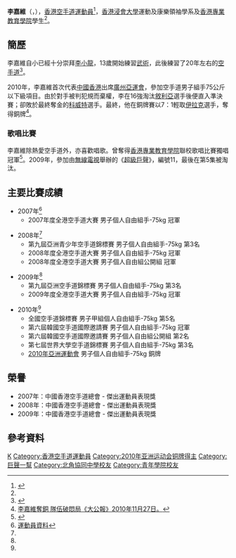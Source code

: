 {{Infobox sportsperson
| 姓名= 李嘉維
| 圖像= 
| 圖像說明= 
| 本名= 
| 羅馬拼音= Lee Ka Wai
| 英文名= Jimmy Lee
| 暱稱= 大口仔<ref name="Oriental2010">{{cite news |author1=Carrie |title=李嘉維藉空手道踏星途 |url=http://orientaldaily.on.cc/cnt/sport/20101223/00286_007.html |work=東方日報 |date=2010年12月23日 |accessdate=2021年11月23日 |archive-date=2011年1月27日 |archive-url=https://web.archive.org/web/20110127190225/http://orientaldaily.on.cc/cnt/sport/20101223/00286_007.html |dead-url=no }}</ref>
| 國籍= {{CHN-HKG}}
| 籍貫= 
| 出生日期= {{Birth date and age|1988|8|16}}
| 出生地點= 
| 教育程度= 
| 母校= [[香港浸會大學|香港浸會大學]]運動及康樂領袖學系<br />[[香港專業教育學院|香港專業教育學院]]<br />[[北角協同中學|北角協同中學]]<ref>{{cite web |author1=李嘉維 |title=「北角協同中學」運動員分享 |url=https://www.facebook.com/301017365361175 |website=facebook |date=2021年11月15日}}</ref>
| 活動時期= 2008年—
| 身高= {{height|m=1.77}}
| 體重= {{weight|kg=75}}
| 配偶= 
| 兒女= 
| 伴侶= 
| 其他興趣= 唱歌、跳舞
| 網站= {{URL|https://www.unclejimmykarate.com}}
| module= 
| 代表國家= {{HKG-CHN}}
| 運動= [[空手道|空手道]]
| 重量級= 75公斤級
| 項目= 
| 轉為全職= 
| module2= 
| 國際性決賽= 
| 區域性決賽= 
| 全國性決賽= 
| 奧運會決賽= 
| 最高世界排名= 
| 個人最佳成績= 
| 獎牌記錄= 
{{MedalCountry|{{HKG}}}}
{{MedalSport | 男子[[空手道|空手道]]}}
{{MedalCompetition | [[亞洲運動會|亞洲運動會]]}}
{{MedalBronze | [[2010年亞洲運動會|2010年 廣州]] | [[2010年亞洲運動會空手道比賽|手-75公斤級]]}}
| 顯示獎牌記錄= yes
}}

'''李嘉維'''（'''{{lang|en|LEE Ka Wai}}'''，{{bd|1988年|8月16日|catIdx=L李}}），[[香港|香港]][[空手道|空手道]][[運動員|運動員]]<ref>{{Cite web |url=http://www.gz2010.cn/info/CHN_CHN/ZB/ZBB101A_KR@@@@@@@@@@@@@@@CHN_number=215895.html |title=2010年广州亚运会官方网站 空手道 - 李嘉维 - 简历 |access-date=2010-12-03 |archive-date=2010-11-27 |archive-url=https://web.archive.org/web/20101127030240/http://www.gz2010.cn/info/CHN_CHN/ZB/ZBB101A_KR@@@@@@@@@@@@@@@CHN_number=215895.html |dead-url=no }}</ref>，[[香港浸會大學|香港浸會大學]]運動及康樂領袖學系及[[香港專業教育學院|香港專業教育學院]]學生<ref name="Oriental2010" />。

==簡歷==
李嘉維自小已經十分崇拜[[李小龍|李小龍]]，13歲開始練習[[武術|武術]]，此後練習了20年左右的[[空手道|空手道]]<ref>{{Cite web |url=http://orientaldaily.on.cc/cnt/sport/20101127/00286_002.html |title=陳枷彣李嘉維打出兩銅《東方日報》2010年11月27日。 |access-date=2010年12月3日 |archive-date=2016年3月5日 |archive-url=https://web.archive.org/web/20160305080017/http://orientaldaily.on.cc/cnt/sport/20101127/00286_002.html |dead-url=no }}</ref>。

2010年，李嘉維首次代表[[2010年亞洲運動會中國香港代表團|中國香港]]出席[[2010年亞洲運動會|廣州亞運會]]，參加空手道男子組手75公斤以下級項目。由於對手被判犯規而棄權，李在16強淘汰[[敘利亞|敘利亞]]選手後便直入準決賽；卻敗於最終奪金的[[科威特|科威特]]選手。最終，他在銅牌賽以7：1輕取[[伊拉克|伊拉克]]選手，奪得銅牌<ref>[http://www.takungpao.com/sport/top/2010-11-27/158413.html 李嘉維奪銅 隊伍破悶局《大公報》2010年11月27日。]{{dead link|date=2018年3月 |bot=InternetArchiveBot |fix-attempted=yes }}</ref>。

===歌唱比賽===
李嘉維除熱愛空手道外，亦喜歡唱歌。曾奪得[[香港專業教育學院|香港專業教育學院]]聯校歌唱比賽獨唱冠軍<ref>{{Cite web |url=http://thevoice.tvb.com/2009/contestant/leekawai |title=《超級巨聲》網站 |access-date=2010-12-03 |archive-date=2019-12-31 |archive-url=https://web.archive.org/web/20191231232446/http://thevoice.tvb.com/2009/contestant/leekawai |dead-url=no }}</ref>。2009年，參加由[[無線電視|無線電視]]舉辦的《[[超級巨聲|超級巨聲]]》，編號11，最後在第5集被淘汰。

==主要比賽成績==
*2007年<ref name="亞運2010">[http://2010gz.hkolympic.org/profile/lee%20ka%20wai.pdf 運動員資料]{{dead link|date=2018年3月 |bot=InternetArchiveBot |fix-attempted=yes }}</ref>
**2007年度全港空手道大賽 男子個人自由組手-75kg 冠軍

*2008年<ref name="亞運2010"/>
**第九屆亞洲青少年空手道錦標賽 男子個人自由組手-75kg 第3名
**2008年度全港空手道大賽 男子個人自由組手-75kg 冠軍
**2008年度全港空手道大賽 男子個人自由組公開組 冠軍

*2009年<ref name="亞運2010"/>
**第九屆亞洲空手道錦標賽 男子個人自由組手-75kg 第3名
**2009年度全港空手道大賽 男子個人自由組手-75kg 冠軍

*2010年<ref name="亞運2010"/>
**全國空手道錦標賽 男子甲組個人自由組手-75kg 第5名
**第六屆韓國空手道國際邀請賽 男子個人自由組手-75kg 冠軍
**第六屆韓國空手道國際邀請賽 男子個人自由組公開組 第2名
**第七屆世界大學空手道錦標賽 男子個人自由組手-75kg 第3名
**[[2010年亞洲運動會|2010年亞洲運動會]] 男子個人自由組手-75kg 銅牌

==榮譽==
*2007年：中國香港空手道總會 - 傑出運動員表現獎
*2008年：中國香港空手道總會 - 傑出運動員表現獎
*2009年：中國香港空手道總會 - 傑出運動員表現獎

==參考資料==
{{reflist}}

[[Category:李姓|K]]
[[Category:香港空手道運動員|Category:香港空手道運動員]]
[[Category:2010年亚洲运动会铜牌得主|Category:2010年亚洲运动会铜牌得主]]
[[Category:巨聲一幫|Category:巨聲一幫]]
[[Category:北角協同中學校友|Category:北角協同中學校友]]
[[Category:青年學院校友|Category:青年學院校友]]